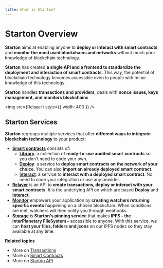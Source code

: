 ```yaml
---
title: What is Starton?
---
```



# Starton Overview

**Starton** aims at enabling anyone to **deploy or interact with smart contracts** and **monitor the most used blockchains and networks** without much prior knowledge of blockchain technology.

**Starton** has created **a single API and a frontend to standardize the deployment and interaction of smart contracts**.
This way, the potential of blockchain technology becomes accessible even to people with minor knowledge of this technology.

**Starton** handles **transactions and providers**, deals with **nonce issues, keys management, and monitors blockchains**.

<img src={Relayer} style={{ width: 400 }} />

## Starton Services

**Starton** regroups multiple services that offer **different ways to integrate blockchain technology** to your product:

-   **[Smart contracts](/Smart-contract/understanding-smart-contracts.mdx)** consists of:
    -   **[Library](/Smart-contract/deploying-a-smart-contract.mdx)**: a collection of **ready-to-use audited smart contracts** so you don't need to code your own.
    -   **[Deploy](/Smart-contract/deploying-from-bytecode.mdx)**: a service to **deploy smart contracts on the network of your choice**. You can also **import an already deployed smart contract**.
    -   **[Interact](/Smart-contract/interacting-with-a-smart-contract.mdx)**: a service to **interact with a deployed smart contract**. No need to code your integration or use any provider.
-   **[Relayer](/Transactions/understanding-the-relayer.mdx)** is an API to **create transactions, deploy or interact with your smart contracts**. It is the underlying API on which are based **Deploy** and **Interact**.
-   **[Monitor](/Watcher/understanding-watchers.mdx)** empowers your application by **creating watchers returning specific events** happening on a chosen blockchain.
    When conditions are met, watchers will then notify you through webhooks.
-   **[Storage](/IPFS/understanding-IPFS.mdx)** is **Starton's pinning service** that makes **IPFS - the InterPlanetary FileSystem -** accessible to anyone.
    With this service, we can **host your files, folders and jsons** on our IPFS nodes so they stay available at any time.

**Related topics**

-   More on [Transactions](/Transactions/creating-a-transaction.mdx)
-   More on [Smart Contracts](/Smart-contract/understanding-smart-contracts.mdx)
-   More on [Starton API](/Developer/API.mdx)
